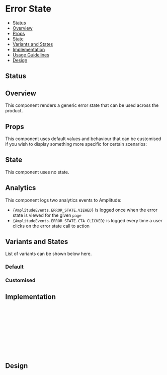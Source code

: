 
<Meta of={ErrorState} />

# Error State

- [Status](#status)
- [Overview](#overview)
- [Props](#props)
- [State](#state)
- [Variants and States](#variants-and-states)
- [Implementation](#implementation)
- [Usage Guidelines](#usage-guidelines)
- [Design](#design)

## Status

<ComponentStatus />

## Overview

This component renders a generic error state that can be used across the product.

## Props

This component uses default values and behaviour that can be customised if you wish to display something more specific for certain scenarios:

<Controls />

## State

This component uses no state.

## Analytics

This component logs two analytics events to Amplitude:

- <code>{AmplitudeEvents.ERROR_STATE.VIEWED}</code> is logged once when the error state is viewed for
  the given `page`
- <code>{AmplitudeEvents.ERROR_STATE.CTA_CLICKED}</code> is logged every time a user clicks on the error
  state call to action

## Variants and States

List of variants can be shown below here.

### Default

<Canvas of={ErrorState.Default} />

### Customised

<Canvas of={ErrorState.Customised} />

## Implementation

```jsx
import ErrorBoundary from 'react-error-boundary';
import { ErrorState } from '@bluelightcard/shared-ui';

const Page: FC = () => {
  return (
    <ErrorBoundary fallback={<ErrorState page="example_page" />}>
      <ChildComponent />
    </ErrorBoundary>
  );
};
```

## Design

<FigmaEmbed />
